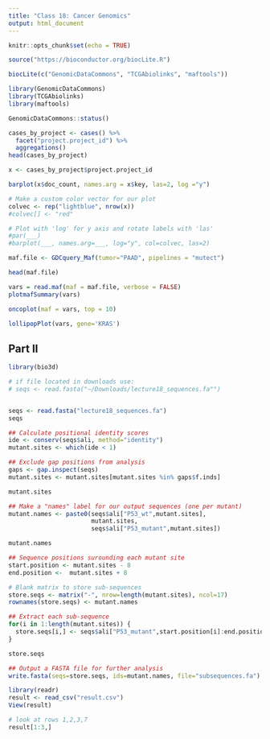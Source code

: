 ```yaml
---
title: "Class 18: Cancer Genomics"
output: html_document
---
```


```r
knitr::opts_chunk$set(echo = TRUE)
```


```r
source("https://bioconductor.org/biocLite.R")
```

```r
biocLite(c("GenomicDataCommons", "TCGAbiolinks", "maftools"))
```

```r
library(GenomicDataCommons)
library(TCGAbiolinks)
library(maftools)
```

```r
GenomicDataCommons::status() 
```

```r
cases_by_project <- cases() %>%
  facet("project.project_id") %>%
  aggregations()
head(cases_by_project)
```

```r
x <- cases_by_project$project.project_id

barplot(x$doc_count, names.arg = x$key, las=2, log ="y")

# Make a custom color vector for our plot
colvec <- rep("lightblue", nrow(x))
#colvec[] <- "red"

# Plot with 'log' for y axis and rotate labels with 'las'
#par(___)  
#barplot(___, names.arg=___, log="y", col=colvec, las=2)
```

```r
maf.file <- GDCquery_Maf(tumor="PAAD", pipelines = "mutect")
```

```r
head(maf.file)
```

```r
vars = read.maf(maf = maf.file, verbose = FALSE)
plotmafSummary(vars)
```


```r
oncoplot(maf = vars, top = 10)
```

```r
lollipopPlot(vars, gene='KRAS')
```


## Part II 

```r
library(bio3d)

# if file located in downloads use:
# seqs <- read.fasta("~/Downloads/lecture18_sequences.fa"")


seqs <- read.fasta("lecture18_sequences.fa")
seqs 
```


```r
## Calculate positional identity scores
ide <- conserv(seqs$ali, method="identity")
mutant.sites <- which(ide < 1) 

## Exclude gap positions from analysis
gaps <- gap.inspect(seqs)
mutant.sites <- mutant.sites[mutant.sites %in% gaps$f.inds]

mutant.sites

```

```r
## Make a "names" label for our output sequences (one per mutant)
mutant.names <- paste0(seqs$ali["P53_wt",mutant.sites],
                       mutant.sites,
                       seqs$ali["P53_mutant",mutant.sites])

mutant.names
```


```r
## Sequence positions surounding each mutant site
start.position <- mutant.sites - 8
end.position <-  mutant.sites + 8

# Blank matrix to store sub-sequences
store.seqs <- matrix("-", nrow=length(mutant.sites), ncol=17)
rownames(store.seqs) <- mutant.names

## Extract each sub-sequence
for(i in 1:length(mutant.sites)) {
  store.seqs[i,] <- seqs$ali["P53_mutant",start.position[i]:end.position[i]]
}

store.seqs
```

```r
## Output a FASTA file for further analysis
write.fasta(seqs=store.seqs, ids=mutant.names, file="subsequences.fa")
```

```r
library(readr)
result <- read_csv("result.csv")
View(result)
```

```r
# look at rows 1,2,3,7 
result[1:3,]
```








